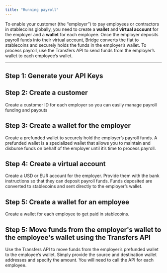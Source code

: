 ```yaml
---
title: "Running payroll"
---
```


To enable your customer (the “employer”) to pay employees or contractors in stablecoins globally, you need to create a **wallet** and **virtual account** for the employer and a **wallet** for each employee. Once the employer deposits payroll funds into their virtual account, Bridge converts the fiat to stablecoins and securely holds the funds in the employer’s wallet. To process payroll, use the Transfers API to send funds from the employer’s wallet to each employee’s wallet.

---


## Step 1: Generate your API Keys

<GenerateApiKeys />

## Step 2: Create a customer

Create a customer ID for each employer so you can easily manage payroll funding and payouts

<CreateACustomer />

## Step 3: Create a wallet for the employer

Create a prefunded wallet to securely hold the employer’s payroll funds. A prefunded wallet is a specialized wallet that allows you to maintain and disburse funds on behalf of the employer until it’s time to process payroll.

<CreateAWallet />

## Step 4: Create a virtual account

Create a USD or EUR account for the employer. Provide them with the bank instructions so that they can deposit payroll funds. Funds deposited are converted to stablecoins and sent directly to the employer’s wallet.

<CreateAVirtualAccount />

## Step 5: Create a wallet for an employee

Create a wallet for each employee to get paid in stablecoins.

<CreateAWallet />

## Step 5: Move funds from the employer's wallet to the employee's wallet using the Transfers API

Use the Transfers API to move funds from the employer’s prefunded wallet to the employee’s wallet. Simply provide the source and destination wallet addresses and specify the amount. You will need to call the API for each employee.

<TransferBetweenBridgeWallets />